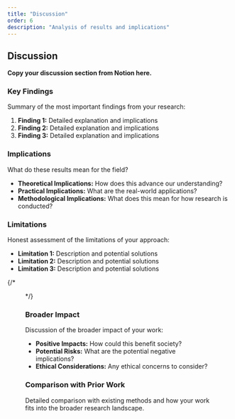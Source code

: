 ```yaml
---
title: "Discussion"
order: 6
description: "Analysis of results and implications"
---
```



## Discussion

**Copy your discussion section from Notion here.**

### Key Findings

Summary of the most important findings from your research:

1. **Finding 1:** Detailed explanation and implications
2. **Finding 2:** Detailed explanation and implications
3. **Finding 3:** Detailed explanation and implications

### Implications

What do these results mean for the field?

- **Theoretical Implications:** How does this advance our understanding?
- **Practical Implications:** What are the real-world applications?
- **Methodological Implications:** What does this mean for how research is conducted?

### Limitations

Honest assessment of the limitations of your approach:

- **Limitation 1:** Description and potential solutions
- **Limitation 2:** Description and potential solutions
- **Limitation 3:** Description and potential solutions

{/* <Figure 
  src="/images/limitations-analysis.png" 
  caption="Analysis of method limitations and failure cases"
  alt="Limitations analysis"
/> */}

### Broader Impact

Discussion of the broader impact of your work:

- **Positive Impacts:** How could this benefit society?
- **Potential Risks:** What are the potential negative implications?
- **Ethical Considerations:** Any ethical concerns to consider?

### Comparison with Prior Work

Detailed comparison with existing methods and how your work fits into the broader research landscape.